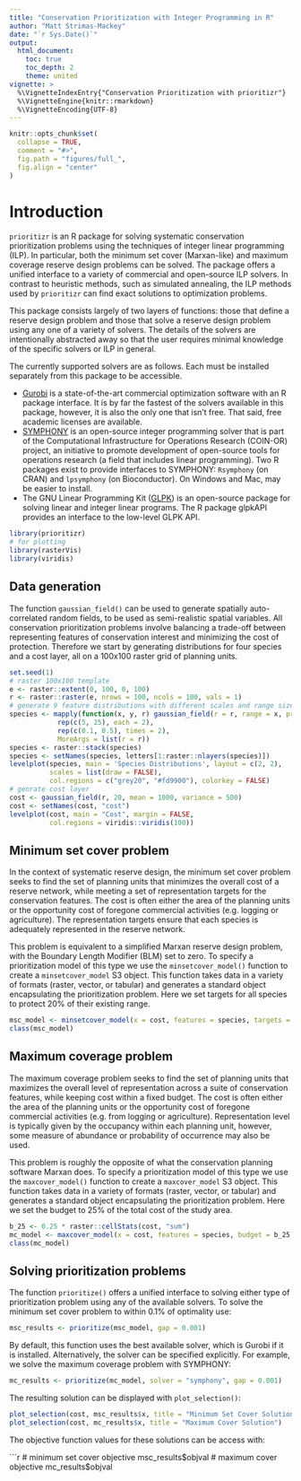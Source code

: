 ```yaml
---
title: "Conservation Prioritization with Integer Programming in R"
author: "Matt Strimas-Mackey"
date: "`r Sys.Date()`"
output:
  html_document:
    toc: true
    toc_depth: 2
    theme: united
vignette: >
  %\VignetteIndexEntry{"Conservation Prioritization with prioritizr"}
  %\VignetteEngine{knitr::rmarkdown}
  %\VignetteEncoding{UTF-8}
---
```


```r
knitr::opts_chunk$set(
  collapse = TRUE,
  comment = "#>",
  fig.path = "figures/full_",
  fig.align = "center"
)
```

# Introduction

`prioritizr` is an R package for solving systematic conservation prioritization problems using the techniques of integer linear programming (ILP). In particular, both the minimum set cover (Marxan-like) and maximum coverage reserve design problems can be solved. The package offers a unified interface to a variety of commercial and open-source ILP solvers. In contrast to heuristic methods, such as simulated annealing, the ILP methods used by `prioritizr` can find exact solutions to optimization problems.

This package consists largely of two layers of functions: those that define a reserve design problem and those that solve a reserve design problem using any one of a variety of solvers. The details of the solvers are intentionally abstracted away so that the user requires minimal knowledge of the specific solvers or ILP in general.

The currently supported solvers are as follows. Each must be installed separately from this package to be accessible.

- [Gurobi](http://gurobi.com) is a state-of-the-art commercial optimization software with an R package interface. It is by far the fastest of the solvers available in this package, however, it is also the only one that isn't free. That said, free academic licenses are available.
- [SYMPHONY](https://projects.coin-or.org/SYMPHONY) is an open-source integer programming solver that is part of the Computational Infrastructure for Operations Research (COIN-OR) project, an initiative to promote development of open-source tools for operations research (a field that includes linear programming). Two R packages exist to provide interfaces to
SYMPHONY: `Rsymphony` (on CRAN) and `lpsymphony` (on Bioconductor). On Windows and Mac, \code{lpsymphony} may be easier to install.
- The GNU Linear Programming Kit ([GLPK](https://www.gnu.org/software/glpk/)) is an open-source package for solving linear and integer linear programs. The R package
glpkAPI provides an interface to the low-level GLPK API.

```r
library(prioritizr)
# for plotting
library(rasterVis)
library(viridis)
```

## Data generation

The function `gaussian_field()` can be used to generate spatially auto-correlated random fields, to be used as semi-realistic spatial variables. All conservation prioritization problems involve balancing a trade-off between representing features of conservation interest and minimizing the cost of protection. Therefore we start by generating distributions for four species and a cost layer, all on a 100x100 raster grid of planning units.

```r
set.seed(1)
# raster 100x100 template
e <- raster::extent(0, 100, 0, 100)
r <- raster::raster(e, nrows = 100, ncols = 100, vals = 1)
# generate 9 feature distributions with different scales and range sizes
species <- mapply(function(x, y, r) gaussian_field(r = r, range = x, prop = y),
            rep(c(5, 25), each = 2),
            rep(c(0.1, 0.5), times = 2),
            MoreArgs = list(r = r))
species <- raster::stack(species)
species <- setNames(species, letters[1:raster::nlayers(species)])
levelplot(species, main = 'Species Distributions', layout = c(2, 2),
          scales = list(draw = FALSE),
          col.regions = c("grey20", "#fd9900"), colorkey = FALSE)
# genrate cost layer
cost <- gaussian_field(r, 20, mean = 1000, variance = 500)
cost <- setNames(cost, "cost")
levelplot(cost, main = "Cost", margin = FALSE,
          col.regions = viridis::viridis(100))
```

## Minimum set cover problem

In the context of systematic reserve design, the minimum set cover problem seeks to find the set of planning units that minimizes the overall cost of a reserve network, while meeting a set of representation targets for the conservation features. The cost is often either the area of the planning units or the opportunity cost of foregone commercial activities (e.g. logging or agriculture). The representation targets ensure that each species is adequately represented in the reserve network.

This problem is equivalent to a simplified Marxan reserve design problem,
with the Boundary Length Modifier (BLM) set to zero. To specify a prioritization model of this type we use the `minsetcover_model()` function to create a `minsetcover_model` S3 object. This function takes data in a variety of formats (raster, vector, or tabular) and generates a standard object encapsulating the prioritization problem. Here we set targets for all species to protect 20% of their existing range.

```r
msc_model <- minsetcover_model(x = cost, features = species, targets = 0.2)
class(msc_model)
```

## Maximum coverage problem

The maximum coverage problem seeks to find the set of planning units that maximizes the overall level of representation across a suite of conservation features, while keeping cost within a fixed budget. The cost is often either the area of the planning units or the opportunity cost of foregone commercial activities (e.g. from logging or agriculture). Representation level is typically given by the occupancy within each planning unit, however, some measure of abundance or probability of occurrence may also be used.

This problem is roughly the opposite of what the conservation planning software Marxan does. To specify a prioritization model of this type we use the `maxcover_model()` function to create a `maxcover_model` S3 object. This function takes data in a variety of formats (raster, vector, or tabular) and generates a standard object encapsulating the prioritization problem. Here we set the budget to 25% of the total cost of the study area.

```r
b_25 <- 0.25 * raster::cellStats(cost, "sum")
mc_model <- maxcover_model(x = cost, features = species, budget = b_25, targets = 0.2)
class(mc_model)
```

## Solving prioritization problems

The function `prioritize()` offers a unified interface to solving either type of prioritization problem using any of the available solvers. To solve the minimum set cover problem to within 0.1% of optimality use:

```r
msc_results <- prioritize(msc_model, gap = 0.001)
```

By default, this function uses the best available solver, which is Gurobi if it is installed. Alternatively, the solver can be specified explicitly. For example, we solve the maximum coverage problem with SYMPHONY:

```r
mc_results <- prioritize(mc_model, solver = "symphony", gap = 0.001)
```

The resulting solution can be displayed with `plot_selection()`:

```r
plot_selection(cost, msc_results$x, title = "Minimum Set Cover Solution")
plot_selection(cost, mc_results$x, title = "Maximum Cover Solution")
```

The objective function values for these solutions can be access with:

```r
# minimum set cover objective
msc_results$objval
# maximum cover objective
mc_results$objval
